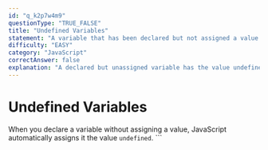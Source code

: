 ```yaml
---
id: "q_k2p7w4m9"
questionType: "TRUE_FALSE"
title: "Undefined Variables"
statement: "A variable that has been declared but not assigned a value has the value null."
difficulty: "EASY"
category: "JavaScript"
correctAnswer: false
explanation: "A declared but unassigned variable has the value undefined, not null."
---
```


# Undefined Variables

When you declare a variable without assigning a value, JavaScript automatically assigns it the value `undefined`.
\`\`\`
